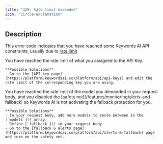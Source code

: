 ```yaml
---
title: "429: Rate limit exceeded"
icon: "circle-exclamation"
---
```


## Description

This error code indicates that you have reached some Keywords AI API constraints, usually due to [rate limit](/guides/limits#rate-limits)

<AccordionGroup>
  <Accordion title="Rate Limit with Keywords AI">
    You have reached the rate limit of what you assigned to the API Key.

    **Possible Solutions**
    - Go to the [API key page](https://platform.keywordsai.co/platform/api/api-keys) and edit the rate limit of the corresponding key you are using.
  </Accordion>
  <Accordion title="Rate Limit with your Specified Model">
    You have reached the rate limit of the model you demanded in your request body, and you disabled the [safety net](/features/monitoring/alerts-and-fallback) so Keywords AI is not activating the fallback protection for you.

    **Possible Solutions**
    - In your request body, add more models to route between in the [`models`]() array.
    - Define [`fallback`]() in your request body
    - Go to the [fallback & alerts page](https://platform.keywordsai.co/platform/api/alerts-&-fallback) page and turn on the safety net.
  </Accordion>
</AccordionGroup>